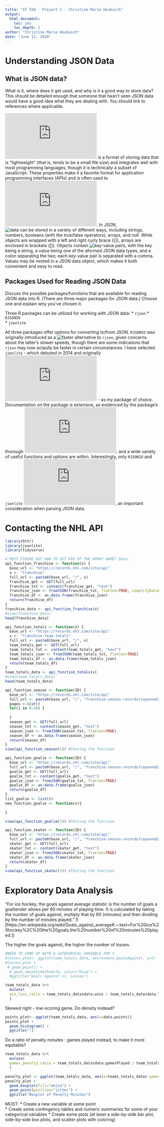 ```yaml
---
title: "ST 558 - Project 1 - Christine Marie Heubusch"
output: 
  html_document: 
    toc: yes
    toc_depth: 2
author: "Christine Marie Heubusch"
date: "June 12, 2020"
---
```


# Understanding JSON Data

## What is JSON data?
What is it, where does it get used, and why is it a good way to store data? This should be detailed enough that someone that hasn’t seen JSON data would have a good idea what they are dealing with. You should link to references where applicable.

![JavaScript Object Notation (JSON)](https://www.json.org/json-en.html) is a format of storing data that is "lightweight" (that is, tends to be a small file size) and integrates well with most programming languages, though it is technically a subset of JavaScript. These properties make it a favorite format for application programming interfaces (APIs) and is often used to !["serialize and transfer data over a network connection"](https://www.w3resource.com/JSON/introduction.php). In JSON, ![data can be stored in a variety of different ways](https://www.youtube.com/watch?v=iiADhChRriM&list=TLPQMTAwNjIwMjBzt1zaeUU28g&index=2), including strings, numbers, booleans (with the true/false operators), arrays, and null. While objects are wrapped with a left and right curly brace ({}), arrays are enclosed in brackets ([]). Objects contain ![key-value pairs](https://www.w3schools.com/js/js_json_objects.asp), with the key being a string, a value being one of the aformed JSON data types, and a colon separating the two; each key-value pair is separated with a comma. Values may be nested in a JSON data object, which makes it both convenient and easy to read.

## Packages Used for Reading JSON Data
Discuss the possible packages/functions that are available for reading JSON data into R. (There are three major packages for JSON data.) Choose one and explain why you’ve chosen it.

Three R packages can be utilized for working with JSON data: 
* `rjson`
* `RJSONIO`  
* `jsonlite` 

All three packages offer options for converting to/from JSON. `RJSONIO` was originally introduced as a ![faster alternative](https://www.rdocumentation.org/packages/RJSONIO/versions/1.3-1.4) to `rjson`, given concerns about the latter's slower speeds, though there are some indications that `rjson` may now actaully be faster in certain circumstances. I have selected `jsonlite` - which debuted in 2014 and originally ![started as a branch of `RJSONIO`](https://cran.r-project.org/web/packages/jsonlite/index.html#:~:text=In%20addition%20to%20converting%20JSON,data%20in%20systems%20and%20applications.) - as my package of choice. Documentation on the package is extensive, as evidenced by the package's thorough ![vignette](https://cran.r-project.org/web/packages/jsonlite/jsonlite.pdf); and a wide variety of useful functions and options are within. Interestingly, only `RJSONIO` and `jsonlite` ![give control over vector simplification](https://rstudio-pubs-static.s3.amazonaws.com/31702_9c22e3d1a0c44968a4a1f9656f1800ab.html), an important consideration when parsing JSON data.

# Contacting the NHL API
```r
library(httr)
library(jsonlite) 
library(tidyverse)
```

```r
# MUST FIGURE OUT HOW TO GET RID OF THE ARRAY NAME? Data. 
api_function_franchise <- function(x) {
  base_url <- "https://records.nhl.com/site/api" 
  x <- "franchise"
  full_url <- paste0(base_url, "/", x) 
  franchise_get <- GET(full_url) 
  franchise_txt <- content(franchise_get, "text") 
  franchise_json <- fromJSON(franchise_txt, flatten=TRUE, simplifyDataFrame=TRUE)
  franchise_df <- as.data.frame(franchise_json)
  return(franchise_df)
}
franchise_data <- api_function_franchise(x)
#view(franchise_data)
head(franchise_data)
```

```r
api_function_totals <- function(x) {
  base_url <- "https://records.nhl.com/site/api" 
  x <- "franchise-team-totals"
  full_url <- paste0(base_url, "/", x) 
  team_totals_get <- GET(full_url) 
  team_totals_txt <- content(team_totals_get, "text") 
  team_totals_json <- fromJSON(team_totals_txt, flatten=TRUE)
  team_totals_df <- as.data.frame(team_totals_json)
  return(team_totals_df)
}
team_totals_data <- api_function_totals(x)
#view(team_totals_data)
head(team_totals_data)
```

```r
api_function_season <- function(ID) {
  base_url <- "https://records.nhl.com/site/api" 
  full_url <- paste0(base_url, "/", "franchise-season-records?cayenneExp=franchiseId=", ID) 
  pages <-list()
  for(i in 0:20) {
    
  }
  season_get <- GET(full_url) 
  season_txt <- content(season_get, "text") 
  season_json <- fromJSON(season_txt, flatten=TRUE)
  season_df <- as.data.frame(season_json)
  return(season_df)
}
view(api_function_season(1)) #Testing the function 


```

```r
api_function_goalie <- function(ID) {
  base_url <- "https://records.nhl.com/site/api" 
  full_url <- paste0(base_url, "/", "franchise-season-records?cayenneExp=franchiseId=", ID) 
  goalie_get <- GET(full_url) 
  goalie_txt <- content(goalie_get, "text") 
  goalie_json <- fromJSON(goalie_txt, flatten=TRUE)
  goalie_df <- as.data.frame(goalie_json)
  return(goalie_df)
}
list_goalie <- list(0)
new_function_goalie <- function(x){
  
}

view(api_function_goalie(1)) #Testing the function 

```

```r
api_function_skater <- function(ID) {
  base_url <- "https://records.nhl.com/site/api" 
  full_url <- paste0(base_url, "/", "franchise-season-records?cayenneExp=franchiseId=", ID) 
  skater_get <- GET(full_url) 
  skater_txt <- content(skater_get, "text") 
  skater_json <- fromJSON(skater_txt, flatten=TRUE)
  skater_df <- as.data.frame(skater_json)
  return(skater_df)
}
view(api_function_skater(1)) #Testing the function 
```

# Exploratory Data Analysis

"For ice hockey, the goals against average statistic is the number of goals a goaltender allows per 60 minutes of playing time. It is calculated by taking the number of goals against, multiply that by 60 (minutes) and then dividing by the number of minutes played." (![https://en.wikipedia.org/wiki/Goals_against_average#:~:text=For%20ice%20hockey%2C%20the%20goals,the%20number%20of%20minutes%20played.])

The higher the goals against, the higher the number of losses. 
```r
#NEED TO COME UP WITH A CATEGORICAL VARIABLE FOR Y 
#losses_plot<- ggplot(team_totals_data, aes(x=data.goalsAgainst, y=))
#losses_plot + 
 # geom_point() +
  # geom_smooth(method=lm, color="blue") + 
  #ggtitle("Goals Against vs. Losses")
```

```r
team_totals_data %>% 
  mutate(
  win_loss_ratio = team_totals_data$data.wins / team_totals_data$data.losses
  )

```


Skewed right - low-scoring game. Do density instead? 
```r
points_plot<- ggplot(team_totals_data, aes(x=data.points))
points_plot + 
  geom_histogram() +
  ggtitle("")
```

Do a ratio of penalty minutes : games played instead, to make it more equitable? 
```r
team_totals_data %>% 
  mutate(
  games_penalty_ratio = team_totals_data$data.gamesPlayed / team_totals_data$ data.penaltyMinutes
  ) 

penalty_plot <- ggplot(team_totals_data, aes(x=teams_totals_data$`games_penalty_ratio`,y=""))
penalty_plot + 
  geom_boxplot(fill="white") +
  geom_point(position="jitter") + 
  ggtitle("Boxplot of Penalty Minutes")
```


MUST: 
* Create a new variable at some point  
* Create some contingency tables and numeric summaries for some of your categorical variables
* Create some plots (_at least_ a side-by-side bar plot, side-by-side box plots, and scatter plots with coloring)


